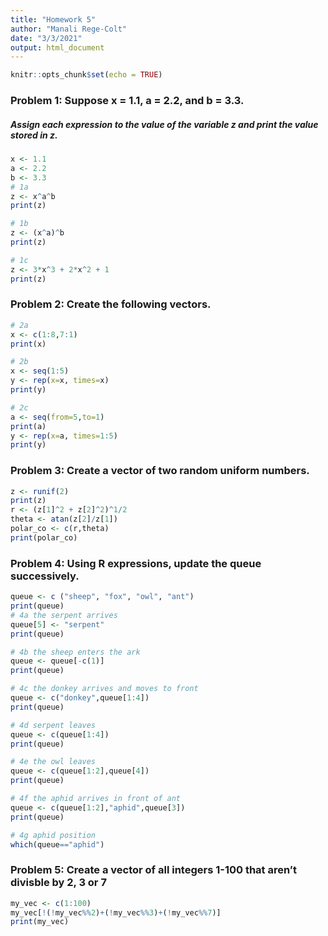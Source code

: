 ```yaml
---
title: "Homework 5"
author: "Manali Rege-Colt"
date: "3/3/2021"
output: html_document
---
```


```r
knitr::opts_chunk$set(echo = TRUE)
```

### Problem 1: Suppose x = 1.1, a = 2.2, and b = 3.3.
##### Assign each expression to the value of the variable z and print the value stored in z.

``` r
x <- 1.1
a <- 2.2
b <- 3.3 
# 1a
z <- x^a^b
print(z)

# 1b
z <- (x^a)^b
print(z)

# 1c
z <- 3*x^3 + 2*x^2 + 1
print(z)

```

### Problem 2: Create the following vectors.

``` r
# 2a
x <- c(1:8,7:1)
print(x)

# 2b
x <- seq(1:5)
y <- rep(x=x, times=x)
print(y)

# 2c
a <- seq(from=5,to=1)
print(a)
y <- rep(x=a, times=1:5)
print(y)

```

### Problem 3: Create a vector of two random uniform numbers.

``` r
z <- runif(2)
print(z)
r <- (z[1]^2 + z[2]^2)^1/2
theta <- atan(z[2]/z[1])
polar_co <- c(r,theta)
print(polar_co)

```

### Problem 4: Using R expressions, update the queue successively.

``` r
queue <- c ("sheep", "fox", "owl", "ant")
print(queue)
# 4a the serpent arrives
queue[5] <- "serpent"
print(queue)

# 4b the sheep enters the ark
queue <- queue[-c(1)]
print(queue)

# 4c the donkey arrives and moves to front
queue <- c("donkey",queue[1:4])
print(queue)

# 4d serpent leaves
queue <- c(queue[1:4])
print(queue)

# 4e the owl leaves
queue <- c(queue[1:2],queue[4])
print(queue)

# 4f the aphid arrives in front of ant
queue <- c(queue[1:2],"aphid",queue[3])
print(queue)

# 4g aphid position
which(queue=="aphid")

```

### Problem 5: Create a vector of all integers 1-100 that aren't divisble by 2, 3 or 7

``` r
my_vec <- c(1:100)
my_vec[!(!my_vec%%2)+(!my_vec%%3)+(!my_vec%%7)]
print(my_vec)

```